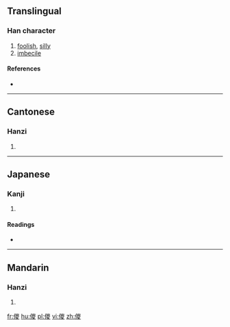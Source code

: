 {{also|傻}}
==Translingual==

===Han character===
{{Han char|rn=9|rad=人|as=13|sn=15|four=|canj=OUCE|ids=⿰亻⿳𠚍八夂}}

# [[foolish]], [[silly]]
# [[imbecile]]

====References====
* {{Han ref|kx=0119.231|dkj=01201|hdz=10226.090|uh=510D|ud=20749}}

----

==Cantonese==

===Hanzi===
{{yue-hanzi|jyut=|y=so4}}

# {{defn|lang=yue|sort=人13}}

----

==Japanese==

===Kanji===
{{ja-kanji|grade=|rs=人13}}

# {{defn|lang=ja|sort=人13}}

====Readings====
* {{ja-readings|on=[[さ]] (sa)|kun=}}

----

==Mandarin==

===Hanzi===
{{cmn-hanzi|pin=[[shǎ]] ([[sha3]])|wg=sha<sup>3</sup>}}

# {{defn|lang=cmn|sort=人13}}

[[fr:儍]]
[[hu:儍]]
[[pl:儍]]
[[vi:儍]]
[[zh:儍]]
